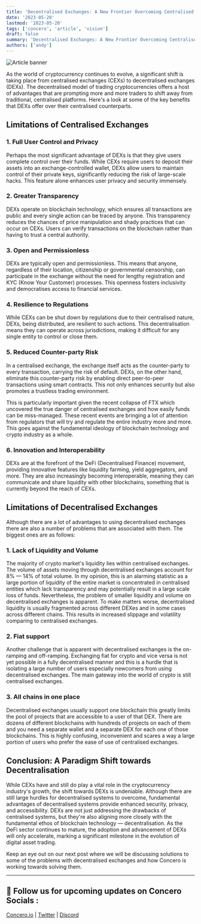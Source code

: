 ```yaml
---
title: 'Decentralised Exchanges: A New Frontier Overcoming Centralised Limitations'
date: '2023-05-20'
lastmod: '2023-05-20'
tags: ['concero', 'article', 'vision']
draft: false
summary: 'Decentralised Exchanges: A New Frontier Overcoming Centralised Limitations'
authors: ['andy']
---
```


![Article banner](/static/images/concero/article/decentralised-exchange-a-new-frontier.webp)

As the world of cryptocurrency continues to evolve, a significant shift is taking place from centralised exchanges (CEXs) to decentralised exchanges (DEXs). The decentralised model of trading cryptocurrencies offers a host of advantages that are prompting more and more traders to shift away from traditional, centralised platforms. Here's a look at some of the key benefits that DEXs offer over their centralised counterparts.

## Limitations of Centralised Exchanges

### 1. Full User Control and Privacy

Perhaps the most significant advantage of DEXs is that they give users complete control over their funds. While CEXs require users to deposit their assets into an exchange-controlled wallet, DEXs allow users to maintain control of their private keys, significantly reducing the risk of large-scale hacks. This feature alone enhances user privacy and security immensely.

### 2. Greater Transparency

DEXs operate on blockchain technology, which ensures all transactions are public and every single action can be traced by anyone. This transparency reduces the chances of price manipulation and shady practices that can occur on CEXs. Users can verify transactions on the blockchain rather than having to trust a central authority.

### 3. Open and Permissionless

DEXs are typically open and permissionless. This means that anyone, regardless of their location, citizenship or governmental censorship, can participate in the exchange without the need for lengthy registration and KYC (Know Your Customer) processes. This openness fosters inclusivity and democratises access to financial services.

### 4. Resilience to Regulations

While CEXs can be shut down by regulations due to their centralised nature, DEXs, being distributed, are resilient to such actions. This decentralisation means they can operate across jurisdictions, making it difficult for any single entity to control or close them.

### 5. Reduced Counter-party Risk

In a centralised exchange, the exchange itself acts as the counter-party to every transaction, carrying the risk of default. DEXs, on the other hand, eliminate this counter-party risk by enabling direct peer-to-peer transactions using smart contracts. This not only enhances security but also promotes a trustless trading environment.

This is particularly important given the recent collapse of FTX which uncovered the true danger of centralised exchanges and how easily funds can be miss-managed. These recent events are bringing a lot of attention from regulators that will try and regulate the entire industry more and more. This goes against the fundamental ideology of blockchain technology and crypto industry as a whole.

### 6. Innovation and Interoperability

DEXs are at the forefront of the DeFi (Decentralised Finance) movement, providing innovative features like liquidity farming, yield aggregators, and more. They are also increasingly becoming interoperable, meaning they can communicate and share liquidity with other blockchains, something that is currently beyond the reach of CEXs.

## Limitations of Decentralised Exchanges

Although there are a lot of advantages to using decentralised exchanges there are also a number of problems that are associated with them. The biggest ones are as follows:

### 1. Lack of Liquidity and Volume

The majority of crypto market's liquidity lies within centralised exchanges. The volume of assets moving through decentralised exchanges account for 8% — 14% of total volume. In my opinion, this is an alarming statistic as a large portion of liquidity of the entire market is concentrated in centralised entities which lack transparency and may potentially result in a large scale loss of funds. Nevertheless, the problem of smaller liquidity and volume on decentralised exchanges is apparent. To make matters worse, decentralised liquidity is usually fragmented across different DEXes and in some cases across different chains. This results in increased slippage and volatility comparing to centralised exchanges.

### 2. Fiat support

Another challenge that is apparent with decentralised exchanges is the on-ramping and off-ramping. Exchanging fiat for crypto and vice versa is not yet possible in a fully decentralised manner and this is a hurdle that is isolating a large number of users especially newcomers from using decentralised exchanges. The main gateway into the world of crypto is still centralised exchanges.

### 3. All chains in one place

Decentralised exchanges usually support one blockchain this greatly limits the pool of projects that are accessible to a user of that DEX. There are dozens of different blockchains with hundreds of projects on each of them and you need a separate wallet and a separate DEX for each one of those blockchains. This is highly confusing, inconvenient and scares a way a large portion of users who prefer the ease of use of centralised exchanges.

## Conclusion: A Paradigm Shift towards Decentralisation

While CEXs have and still do play a vital role in the cryptocurrency industry's growth, the shift towards DEXs is undeniable. Although there are still large hurdles for decentralised systems to overcome, fundamental advantages of decentralised systems provide enhanced security, privacy, and accessibility. DEXs are not just addressing the drawbacks of centralised systems, but they're also aligning more closely with the fundamental ethos of blockchain technology — decentralisation. As the DeFi sector continues to mature, the adoption and advancement of DEXs will only accelerate, marking a significant milestone in the evolution of digital asset trading.

Keep an eye out on our next post where we will be discussing solutions to some of the problems with decentralised exchanges and how Concero is working towards solving them.

---

## 🤝 Follow us for upcoming updates on Concero Socials :

[Concero.io](https://concero.io) | [Twitter](https://x.com/concero_io) | [Discord](https://discord.com/invite/lanca)